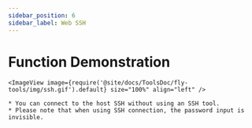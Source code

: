 ```yaml
---
sidebar_position: 6
sidebar_label: Web SSH
---
```



# Function Demonstration

    <ImageView image={require('@site/docs/ToolsDoc/fly-tools/img/ssh.gif').default} size="100%" align="left" />

    * You can connect to the host SSH without using an SSH tool.
    * Please note that when using SSH connection, the password input is invisible.
